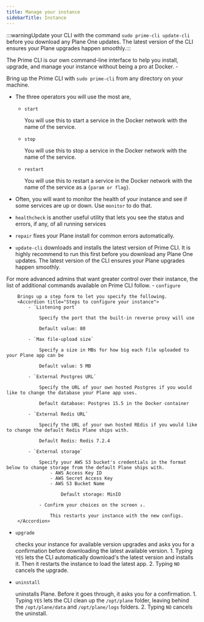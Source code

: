 ```yaml
---
title: Manage your instance
sidebarTitle: Instance
---
```

:::warningUpdate your CLI with the command `sudo prime-cli update-cli` before you download any Plane One updates. The latest version of the CLI ensures your Plane upgrades happen smoothly.:::

The Prime CLI is our own command-line interface to help you install, upgrade, and manage your instance without being a pro at Docker. -

Bring up the Prime CLI with ```sudo prime-cli``` from any directory on your machine.

- The three operators you will use the most are,

    - `start`
    
        You will use this to start a service in the Docker network with the name of the service.

    - `stop`
    
        You will use this to stop a service in the Docker network with the name of the service.

    - `restart`
    
        You will use this to restart a service in the Docker network with the name of the service as a `{param or flag}`.
- Often, you will want to monitor the health of your instance and see if some services are up or down. Use `monitor` to do that.

- `healthcheck` is another useful utility that lets you see the status and errors, if any, of all running services

- `repair` fixes your Plane install for common errors automatically.

- `update-cli` downloads and installs the latest version of Prime CLI.
    <Tip>
    It is highly recommend to run this first before you download any Plane One updates. The latest version of the CLI ensures your Plane upgrades happen smoothly.
    </Tip>


For more advanced admins that want greater control over their instance, the list of additional commands available on Prime CLI follow.
    - `configure` 
    
        Brings up a step form to let you specify the following.
        <Accordion title="Steps to configure your instance">
            - `Listening port`
            
                Specify the port that the built-in reverse proxy will use

                Default value: 80

            - `Max file-upload size`
            
                Specify a size in MBs for how big each file uploaded to your Plane app can be

                Default value: 5 MB

            - `External Postgres URL`
            
                Specify the URL of your own hosted Postgres if you would like to change the database your Plane app uses.
        
                Default database: Postgres 15.5 in the Docker container

            - `External Redis URL`
            
                Specify the URL of your own hosted REdis if you would like to change the default Redis Plane ships with.

                Default Redis: Redis 7.2.4

            - `External storage`
            
                Specify your AWS S3 bucket's credentials in the format below to change storage from the default Plane ships with.
                    - AWS Access Key ID
                    - AWS Secret Access Key
                    - AWS S3 Bucket Name
        
                        Default storage: MinIO
            
                - Confirm your choices on the screen ↓. 

                    This restarts your instance with the new configs.
        </Accordion>

- `upgrade` 

    checks your instance for available version upgrades and asks you for a confirmation before downloading the latest available version.
        1. Typing `YES` lets the CLI automatically download's the latest version and installs it. Then it restarts the instance to load the latest app.
        2. Typing `NO` cancels the upgrade.

- `uninstall` 

    uninstalls Plane. Before it goes through, it asks you for a confirmation.
        1. Typing `YES` lets the CLI clean up the `/opt/plane` folder, leaving behind the `/opt/plane/data` and `/opt/plane/logs` folders.
        2. Typing `NO` cancels the uninstall.






